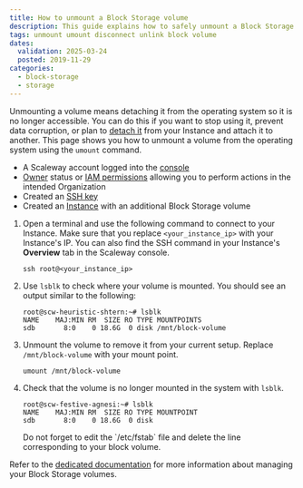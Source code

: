 ```yaml
---
title: How to unmount a Block Storage volume
description: This guide explains how to safely unmount a Block Storage volume from your Scaleway Instance to avoid data loss.
tags: unmount umount disconnect unlink block volume
dates:
  validation: 2025-03-24
  posted: 2019-11-29
categories:
  - block-storage
  - storage
---
```



Unmounting a volume means detaching it from the operating system so it is no longer accessible. You can do this if you want to stop using it, prevent data corruption, or plan to [detach it](/block-storage/how-to/detach-a-volume/) from your Instance and attach it to another. This page shows you how to unmount a volume from the operating system using the `umount` command.

<Requirements />

- A Scaleway account logged into the [console](https://console.scaleway.com)
- [Owner](/iam/concepts/#owner) status or [IAM permissions](/iam/concepts/#permission) allowing you to perform actions in the intended Organization
- Created an [SSH key](/organizations-and-projects/how-to/create-ssh-key/)
- Created an [Instance](/instances/how-to/create-an-instance/) with an additional Block Storage volume


1. Open a terminal and use the following command to connect to your Instance. Make sure that you replace `<your_instance_ip>` with your Instance's IP. You can also find the SSH command in your Instance's **Overview** tab in the Scaleway console.
    ```
    ssh root@<your_instance_ip>
    ```
2. Use `lsblk` to check where your volume is mounted. You should see an output similar to the following:

    ```
    root@scw-heuristic-shtern:~# lsblk
    NAME    MAJ:MIN RM  SIZE RO TYPE MOUNTPOINTS
    sdb       8:0    0 18.6G  0 disk /mnt/block-volume
    ```
3. Unmount the volume to remove it from your current setup. Replace `/mnt/block-volume` with your mount point.
    ```
    umount /mnt/block-volume
    ```
4.  Check that the volume is no longer mounted in the system with `lsblk`.
    ```
    root@scw-festive-agnesi:~# lsblk
    NAME    MAJ:MIN RM  SIZE RO TYPE MOUNTPOINT
    sdb       8:0    0 18.6G  0 disk
    ```
    <Message type="important">
      Do not forget to edit the `/etc/fstab` file and delete the line corresponding to your block volume.
    </Message>

Refer to the [dedicated documentation](/block-storage/api-cli/managing-a-volume/) for more information about managing your Block Storage volumes.


